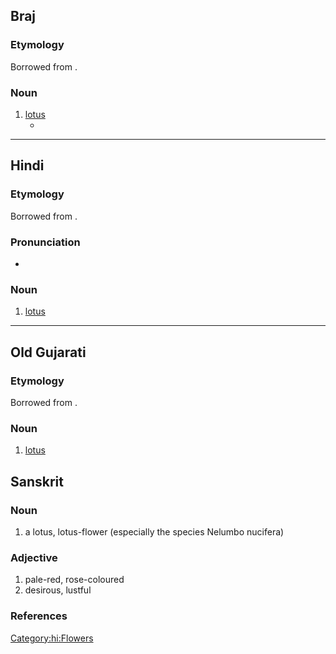 {{also|कोमल|कमिलो|काम्लो}}
==Braj==

===Etymology===
Borrowed from {{bor|bra|sa|कमल}}.

===Noun===
{{head|bra|noun|g=m}}

# [[lotus]]
#* {{Q|bra|Surdas|Sursagar|1|1|quote=चरन '''कमल''' बंदौं हरि राइ ।|trans=I salute the '''lotus''' feet of Hari, the king.|transauthor=Rupert Snell}}

----

==Hindi==

===Etymology===
Borrowed from {{bor|hi|sa|कमल}}.

===Pronunciation===
* {{hi-IPA}}

===Noun===
{{hi-noun|g=m|ur=کمل}}

# [[lotus]]
#: {{syn|hi|पद्म}}

[[Category:hi:Flowers]]

----

==Old Gujarati==

===Etymology===
Borrowed from {{bor|inc-ogu|sa|कमल}}.

===Noun===
{{head|inc-ogu|noun|tr=kamala|g=n}}

# [[lotus]]

==Sanskrit==
{{wikipedia|Nelumbo nucifera}}
===Noun===
{{sa-noun|g=mn}}
# a lotus, lotus-flower (especially the species Nelumbo nucifera)

===Adjective===
{{sa-adj}}
# pale-red, rose-coloured
# desirous, lustful

===References===
{{R:MW|0252}}